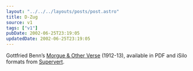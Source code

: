 ```yaml
---
layout: "../../../layouts/posts/post.astro"
title: D-Zug
source: v1
tags: ["v1"]
pubDate: 2002-06-25T23:19:05
updatedDate: 2002-06-25T23:19:05
---
```


Gottfried Benn&#8217;s [Morgue & Other Verse][1] (1912-13), available in PDF and iSilo formats from [Supervert][2].

[1]: http://www.supervert.com/elibrary/benn.html "Gottfried Benn's Morgue & Other Verse provided by Supervert"
[2]: http://www.supervert.com/ "Supervert"
